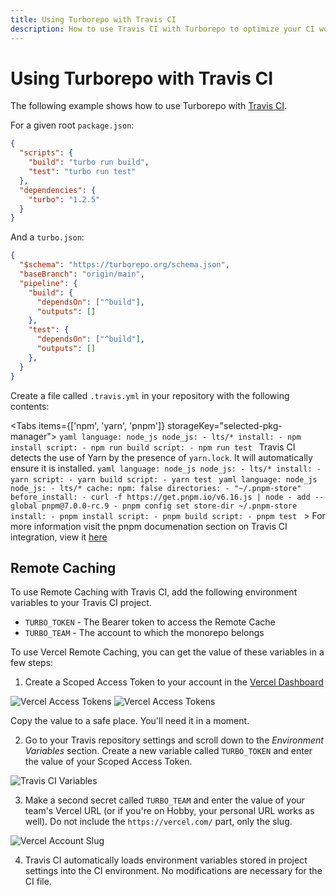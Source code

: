 ```yaml
---
title: Using Turborepo with Travis CI
description: How to use Travis CI with Turborepo to optimize your CI workflow
---
```



# Using Turborepo with Travis CI

The following example shows how to use Turborepo with [Travis CI](https://www.travis-ci.com/).

For a given root `package.json`:

```json
{
  "scripts": {
    "build": "turbo run build",
    "test": "turbo run test"
  },
  "dependencies": {
    "turbo": "1.2.5"
  }
}
```

And a `turbo.json`:

```json
{
  "$schema": "https://turborepo.org/schema.json",
  "baseBranch": "origin/main",
  "pipeline": {
    "build": {
      "dependsOn": ["^build"],
      "outputs": []
    },
    "test": {
      "dependsOn": ["^build"],
      "outputs": []
    },
  }
}
```

Create a file called `.travis.yml` in your repository with the following contents:

<Tabs items={['npm', 'yarn', 'pnpm']} storageKey="selected-pkg-manager">
  <Tab>
    ```yaml
    language: node_js
    node_js:
      - lts/*
    install:
      - npm install
    script:
      - npm run build
    script:
      - npm run test
    ```
  </Tab>
    <Tab>
      Travis CI detects the use of Yarn by the presence of `yarn.lock`. It will automatically ensure it is installed.
      ```yaml
      language: node_js
      node_js:
        - lts/*
      install:
        - yarn
      script:
        - yarn build
      script:
        - yarn test
      ```
  </Tab>
    <Tab>
      ```yaml
      language: node_js
      node_js:
        - lts/*
      cache:
        npm: false
        directories:
          - "~/.pnpm-store"
      before_install:
        - curl -f https://get.pnpm.io/v6.16.js | node - add --global pnpm@7.0.0-rc.9
        - pnpm config set store-dir ~/.pnpm-store
      install:
        - pnpm install
      script:
        - pnpm build
      script:
        - pnpm test
      ```
      > For more information visit the pnpm documenation section on Travis CI integration, view it [here](https://pnpm.io/continuous-integration#travis)
  </Tab>
</Tabs>

## Remote Caching

To use Remote Caching with Travis CI, add the following environment variables to your Travis CI project.

- `TURBO_TOKEN` - The Bearer token to access the Remote Cache
- `TURBO_TEAM` - The account to which the monorepo belongs

To use Vercel Remote Caching, you can get the value of these variables in a few steps:

1. Create a Scoped Access Token to your account in the [Vercel Dashboard](https://vercel.com/account/tokens)

![Vercel Access Tokens](/images/docs/vercel-tokens.png)
![Vercel Access Tokens](/images/docs/vercel-create-token.png)

Copy the value to a safe place. You'll need it in a moment.

2. Go to your Travis repository settings and scroll down to the _Environment Variables_ section. Create a new variable called `TURBO_TOKEN` and enter the value of your Scoped Access Token.

![Travis CI Variables](/images/docs/travis-ci-environment-variables.png)

3. Make a second secret called `TURBO_TEAM` and enter the value of your team's Vercel URL (or if you're on Hobby, your personal URL works as well). Do not include the `https://vercel.com/` part, only the slug.

![Vercel Account Slug](/images/docs/vercel-slug.png)

4. Travis CI automatically loads environment variables stored in project settings into the CI environment. No modifications are necessary for the CI file.
